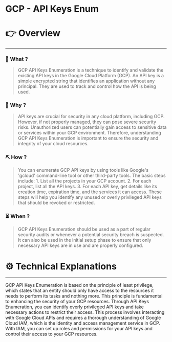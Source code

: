 # GCP - API Keys Enum


# 👉 Overview

---

### 👀 What ?

> GCP API Keys Enumeration is a technique to identify and validate the existing API keys in the Google Cloud Platform (GCP). An API key is a simple encrypted string that identifies an application without any principal. They are used to track and control how the API is being used.
> 

### 🧐 Why ?

> API keys are crucial for security in any cloud platform, including GCP. However, if not properly managed, they can pose severe security risks. Unauthorized users can potentially gain access to sensitive data or services within your GCP environment. Therefore, understanding GCP API Keys Enumeration is important to ensure the security and integrity of your cloud resources.
> 

### ⛏️ How ?

> You can enumerate GCP API keys by using tools like Google's 'gcloud' command-line tool or other third-party tools. The basic steps include: 1. List all the projects in your GCP account. 2. For each project, list all the API keys. 3. For each API key, get details like its creation time, expiration time, and the services it can access. These steps will help you identify any unused or overly privileged API keys that should be revoked or restricted.
> 

### ⏳ When ?

> GCP API Keys Enumeration should be used as a part of regular security audits or whenever a potential security breach is suspected. It can also be used in the initial setup phase to ensure that only necessary API keys are in use and are properly configured.
> 

# ⚙️ Technical Explanations

---

GCP API Keys Enumeration is based on the principle of least privilege, which states that an entity should only have access to the resources it needs to perform its tasks and nothing more. This principle is fundamental to enhancing the security of your GCP resources. Through API Keys Enumeration, you can identify overly privileged API keys and take necessary actions to restrict their access. This process involves interacting with Google Cloud APIs and requires a thorough understanding of Google Cloud IAM, which is the identity and access management service in GCP. With IAM, you can set up roles and permissions for your API keys and control their access to your GCP resources.
